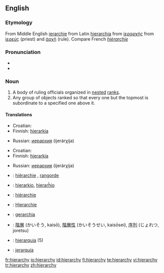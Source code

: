 ==English==

===Etymology===
From Middle English [[ierarchie]] from Latin [[hierarchia]] from {{AGr.}} [[ἱεραρχής]] from [[ἱερεύς]] (priest) and [[ἀρχή]] (rule).  Compare French ''[[hiérarchie]]''

===Pronunciation===
* {{IPA|/ˈhaɪə.ɹɑː.kɪ/, /ˈhaɪɹ.ɑːɹ.kɪ/}}
* {{SAMPA|/"haI@r\A:kI/, /"haIr\=A:r\=kI/}}

===Noun===
{{en-noun|hierarchies}}

# A body of ruling officials organized in [[nested]] [[rank]]s.
# Any group of objects ranked so that every one but the topmost is subordinate to a specified one above it. 

====Translations====
{{trans-top|body of ruling officials}}
*Croatian: {{t-|hr|hijerarhija|f}}
*Finnish: [[hierarkia]]
{{trans-mid}}
*Russian: [[иерархия]] (ijerárχija) {{f}}
{{trans-bottom}}

{{trans-top|class of objects}}
*Croatian: {{t-|hr|hijerarhija|f}}
*Finnish: [[hierarkia]]
{{trans-mid}}
*Russian: [[иерархия]] (ijerárχija) {{f}}
{{trans-bottom}}

{{checktrans-top}}
*{{ttbc|Dutch}}: [[hiërarchie]] {{f}}, [[rangorde]] {{f}}
*{{ttbc|Esperanto}}: [[hierarkio]], [[hierarĥio]]
*{{ttbc|French}}: [[hiérarchie]] {{f}}
*{{ttbc|German}}: [[Hierarchie]] {{f}}
*{{ttbc|Italian}}: [[gerarchia]] {{f}}
{{checktrans-mid}}
*{{ttbc|Japanese}}: [[階層]] (かいそう, kaisō), [[階層性]] (かいそうせい, kaisōsei), [[序列]] (じょれつ, joretsu)
*{{ttbc|Portuguese}}: [[hierarquia]] {{f}} (5)
*{{ttbc|Spanish}}: [[jerarquía]] {{f}}
{{checktrans-bottom}}

[[fr:hierarchy]]
[[io:hierarchy]]
[[id:hierarchy]]
[[fi:hierarchy]]
[[te:hierarchy]]
[[vi:hierarchy]]
[[tr:hierarchy]]
[[zh:hierarchy]]